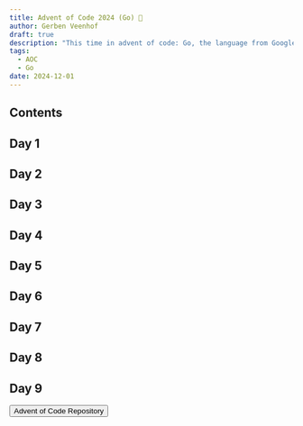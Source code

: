 ```yaml
---
title: Advent of Code 2024 (Go) 🎄
author: Gerben Veenhof
draft: true
description: "This time in advent of code: Go, the language from Google"
tags:
  - AOC
  - Go
date: 2024-12-01
---
```



## Contents

## Day 1

## Day 2

## Day 3

## Day 4

## Day 5

## Day 6

## Day 7

## Day 8

## Day 9

<FlexCenter>
  <Button href="https://github.com/nlxdodge/Advent-Of-Code" icon="mdi:github">
    Advent of Code Repository
  </Button>
</FlexCenter>

